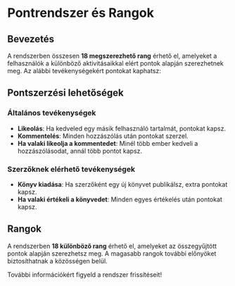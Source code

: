 # Pontrendszer és Rangok

## Bevezetés
A rendszerben összesen **18 megszerezhető rang** érhető el, amelyeket a felhasználók a különböző aktivitásaikkal elért pontok alapján szerezhetnek meg. Az alábbi tevékenységekért pontokat kaphatsz:

## Pontszerzési lehetőségek

### Általános tevékenységek
- **Likeolás**: Ha kedveled egy másik felhasználó tartalmát, pontokat kapsz.
- **Kommentelés**: Minden hozzászólás után pontokat szerzel.
- **Ha valaki likeolja a kommentedet**: Minél több ember kedveli a hozzászólásodat, annál több pontot kapsz.

### Szerzőknek elérhető tevékenységek
- **Könyv kiadása**: Ha szerzőként egy új könyvet publikálsz, extra pontokat kapsz.
- **Ha valaki értékeli a könyvedet**: Minden egyes értékelés után pontokat kapsz.

## Rangok
A rendszerben **18 különböző rang** érhető el, amelyeket az összegyűjtött pontok alapján szerezhetsz meg. A magasabb rangok további előnyöket biztosíthatnak a közösségen belül.

További információkért figyeld a rendszer frissítéseit!

